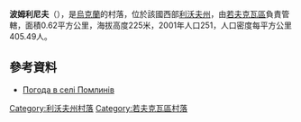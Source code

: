 {{coord|50|11|9|N|23|43|2|E|scale:100000|display=title}}

'''波姆利尼夫'''（{{lang-uk|Помлинів}}），是[[烏克蘭|烏克蘭]]的村落，位於該國西部[[利沃夫州|利沃夫州]]，由[[若夫克瓦區|若夫克瓦區]]負責管轄，面積0.62平方公里，海拔高度225米，2001年人口251，人口密度每平方公里405.49人。

==參考資料==
* [http://weather.in.ua/ua/l'vovskaja/21240 Погода в селі Помлинів]

{{DEFAULTSORT:Помлинів}}
[[Category:利沃夫州村落|Category:利沃夫州村落]]
[[Category:若夫克瓦區村落|Category:若夫克瓦區村落]]


{{Lviv-geo-stub}}